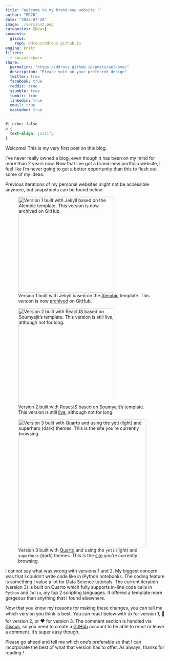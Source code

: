 ```yaml
---
title: "Welcome to my brand-new website !"
author: "RD2N"
date: "2023-07-20"
image: ./version3.png
categories: [News]
comments:
  giscus: 
    repo: ddrous/ddrous.github.io
engine: knitr
filters:
  - social-share
share:
  permalink: "https://ddrous.github.io/posts/welcome/"
  description: "Please vote on your preferred design"
  twitter: true
  facebook: true
  reddit: true
  stumble: true
  tumblr: true
  linkedin: true
  email: true
  mastodon: true
---
```


```css
#| echo: false
p {
  text-align: justify
}
```

Welcome! This is my very first post on this blog. 


I've never really owned a blog, even though it has been on my mind for more than 2 years now. Now that I've got a brand-new portfolio website, I feel like I'm never going to get a better opportunity than this to flesh out some of my ideas.

Previous iterations of my personal websites might not be accessible anymore, but snapshoots can be found below.

::: {layout-nrow=3}
![Version 1 built with Jekyll based on the [Alembic](https://alembic.darn.es/) template. This version is now [archived](https://github.com/ddrous/desmond-rn.github.io) on GitHub.](version1.png){width=300}

![Version 2 built with ReactJS based on [Soumyajit's](https://github.com/ddrous/portfolio) template. This version is still [live](https://www.rousseldesnzoyem.com/), although not for long.](version2.png){width=300}

![Version 3 built with [Quarto](https://quarto.org/) and using the `yeti` (light) and `superhero` (dark) themes. This is the [site](https://ddrous.github.io/) you're currently browsing.](version3.png){width=400}
:::


I cannot say what was wrong with versions 1 and 2. My biggest concern was that I couldn't write code like in iPython notebooks. The coding feature is something I value a lot for Data Science tutorials. The current iteration (version 3) is built on Quarto which fully supports in-line code cells in `Python` and `Julia`, my top 2 scripting languages. It offered a template more gorgeous than anything that I found elsewhere.

Now that you know my reasons for making these changes, you can tell me which version you think is best. You can react below with 👍 for version 1, 🎉 for version 2, or ❤️ for version 3. The comment section is handled via [Giscus](https://giscus.app/), so you need to create a [GitHub](https://github.com/) account to be able to react or leave a comment. It's super easy though. 


Please go ahead and tell me which one's preferable so that I can incorporate the best of what that version has to offer. As always, thanks for reading !
